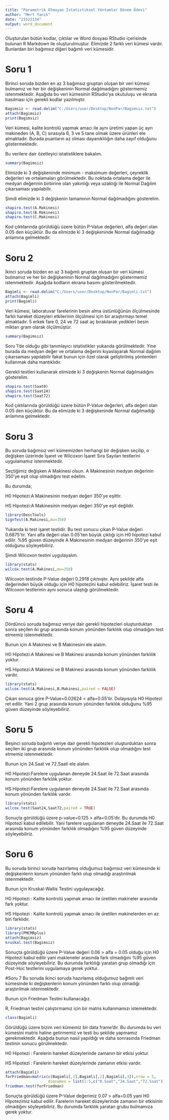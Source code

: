 ---
title: "Parametrik Olmayan İstatistiksel Yöntemler Dönem Ödevi"
author: "Mert Yanık"
date: "21522134"
output: word_document
---
Oluşturulan bütün kodlar, çıktılar ve Word dosyası RStudio içerisinde bulunan R Markdown ile oluşturulmuştur.
Elimizde 2 farklı veri kümesi vardır. Bunlardan biri bağımsız diğeri bağımlı veri kümesidir.

# Soru 1
Birinci soruda bizden en az 3 bağımsız gruptan oluşan bir veri kümesi bulmamız ve her bir değişkeninin Normal dağılmadığını göstermemiz istenmektedir.
Aşağıda bu veri kümesinin RStudio'ya okutuluşu ve ekrana basılması için gerekli kodlar yazılmıştır.

```{r Bağımsız Veri Okuma, echo=TRUE, message=FALSE, warning=FALSE, paged.print=TRUE}
Bagimsiz <- read.delim("C:/Users/user/Desktop/NonPar/Bagimsiz.txt")
attach(Bagimsiz)
print(Bagimsiz)
```

Veri kümesi, kalite kontrolü yapmak amacı ile aynı üretimi yapan üç ayrı makineden (A, B, C) sırasıyla 6, 3 ve 5 tane olmak üzere ürünleri ele almaktadır. Burada puanların az olması dayanıklılığın daha zayıf olduğunu göstermektedir.

Bu verilere dair özetleyici istatistiklere bakalım.
```{r Tanımlayıcı İstatistikler, echo=TRUE, message=FALSE, warning=FALSE}
summary(Bagimsiz)
```

Elimizde ki 3 değişkeninde minimum - maksimum değerleri, çeyreklik değerleri ve ortalamaları görülmektedir. Bu noktada ortalama değer ile medyan değerinin birbirine olan yakınlığı veya uzaklığı ile Normal Dağılım çıkarsaması yapılabilir.

Şimdi elimizde ki 3 değişkenin tamamının Normal dağılmadığını gösterelim.

```{r Normal Dağılım, echo=TRUE, message=FALSE, warning=FALSE}
shapiro.test(A.Makinesi)
shapiro.test(B.Makinesi)
shapiro.test(C.Makinesi)
```

Kod çıktılarında görüldüğü üzere bütün P-Value değerleri, alfa değeri olan 0.05 den küçüktür. Bu da elimizde ki 3 değişkeninde  Normal dağılmadığı anlamına gelmektedir.

# Soru 2
İkinci soruda bizden en az 3 bağımlı gruptan oluşan bir veri kümesi bulmamız ve her bir değişkeninin Normal dağılmadığını göstermemiz istenmektedir.
Aşağıda kodların ekrana basımı gösterilmektedir.

```{r Bağımlı Veri Okuma, echo=TRUE, message=FALSE, warning=FALSE}
Bagimli <- read.delim("C:/Users/user/Desktop/NonPar/Bagimli.txt")
attach(Bagimli)
print(Bagimli)
```

Veri kümesi, laboratuvar farelerinin besin alma üstünlüğünün ölçülmesinde farklı hareket düzeyleri etkilerinin ölçülmesi için bir araştırmayı temel almaktadır. 5 erkek fare 0, 24 ve 72 saat aç bırakılarak yedikleri besin miktarı gram olarak ölçülmüştür.

```{r Tanımayıcı İstatistikler, echo=TRUE, message=FALSE, warning=FALSE}
summary(Bagimsiz)
```

Soru 1'de olduğu gibi tanımlayıcı istatistikler yukarıda görülmektedir. Yine burada da medyan değer ve ortalama değerini kıyaslayarak Normal dağılım çıkarsaması yapılabilir fakat bunun için özel olarak geliştirilmiş yöntemleri kullanmak daha mantıklıdır.

Gerekli testleri kullanarak elimizde ki 3 değişkenin Normal dağılmadığını gösterelim.

```{r Normal Dagılım, echo=TRUE, message=FALSE, warning=FALSE}
shapiro.test(Saat0)
shapiro.test(Saat24)
shapiro.test(Saat72)
```

Kod çıktılarında görüldüğü üzere bütün P-Value değerleri, alfa değeri olan 0.05 den küçüktür. Bu da elimizde ki 3 değişkeninde Normal dağılmadığı anlamına gelmektedir.

# Soru 3
Bu soruda bağımsız veri kümemizden herhangi bir değişken seçilip, o değişken üzerinde İşaret ve Wilcoxon İşaret Sıra Sayıları testlerini uygulamamız istenmektedir.

Seçtiğimiz değişken A Makinesi olsun. A Makinesinin medyan değerinin 350'ye eşit olup olmadığını test edelim.

Bu durumda;

H0 Hipotezi:A Makinesinin medyan değeri 350'ye eşittir.

HS Hipotezi:A Makinesinin medyan değeri 350'ye eşit değildir.

```{r Bağımsız Tek Örneklem İşaret Testi, echo=TRUE, message=FALSE, warning=FALSE}
library(DescTools)
SignTest(A.Makinesi,mu=350)
```

Yukarıda ki test işaret testidir. Bu test sonucu çıkan P-Value değeri 0.6875'tir. Yani alfa değeri olan 0.05'ten büyük çıktığı için H0 hipotezi kabul edilir. %95 güven düzeyinde A Makinesinin medyan değerinin 350'ye eşit olduğunu söyleyebiliriz.

Şimdi Wilcoxon testini uygulayalım.

```{r Bağımsız Tek Örneklem Wilcoxon, echo=TRUE, message=FALSE, warning=FALSE}
library(stats)
wilcox.test(A.Makinesi,mu=350)
```

Wilcoxon testinde P-Value değeri 0.2918 çıkmıştır. Aynı şekilde alfa değerinden büyük olduğu için H0 hipotezini kabul edebiliriz. İşaret testi ile Wilcoxon testlerinin aynı sonuca ulaştığı görülmektedir.

# Soru 4
Dördüncü soruda bağımsız veriye dair gerekli hipotezleri oluşturduktan sonra seçilen iki grup arasında konum yönünden farklılık olup olmadığını test etmemiz istenmektedir.

Bunun için A Makinesi ve B Makinesini ele alalım.

H0 Hipotezi:A Makinesi ve B Makinesi arasında konum yönünden farklılık yoktur.

HS Hipotezi:A Makinesi ve B Makinesi arasında konum yönünden farklılık vardır.

```{r Bagimsiz 2 Orneklem, echo=TRUE, message=FALSE, warning=FALSE}
library(stats)
wilcox.test(A.Makinesi,B.Makinesi,paired = FALSE)
```

Çıkan sonuca göre P-Value=0.02624 < alfa=0.05'tir. Dolayısıyla H0 Hipotezi ret edilir. Yani 2 grup arasında konum yönünden farklılık olduğunu %95 güven düzeyinde söyleyebiliriz.

# Soru 5
Beşinci soruda bağımlı veriye dair gerekli hipotezleri oluşturduktan sonra seçilen iki grup arasında konum yönünden farklılık olup olmadığını test etmemiz istenmektedir.

Bunun için 24.Saat ve 72.Saati ele alalım.

H0 Hipotezi:Farelere uygulanan deneyde 24.Saat ile 72.Saat arasında konum yönünden farklılık yoktur.

HS Hipotezi:Farelere uygulanan deneyde 24.Saat ile 72.Saat arasında konum yönünden farklılık vardır.

```{r Bagimli 2 Orneklem, echo=TRUE, message=FALSE, warning=FALSE}
library(stats)
wilcox.test(Saat24,Saat72,paired = TRUE)
```

Sonuçta görüldüğü üzere p-value=0.125 > alfa=0.05'dir. Bu durumda H0 Hipotezi kabul edilebilir. Yani farelere uygulanan deneyde 24.Saat ile 72.Saat arasında konum yönünden farklılık olmadığını %95 güven düzeyinde söyleyebiliriz.

# Soru 6
Bu soruda birinci soruda hazırlamış olduğumuz bağımsız veri kümesinde ki değişkenlerin konum yönünden farklı olup olmadığı araştırılmak istenmektedir.

Bunun için Kruskal-Wallis Testini uygulayacağız.

H0 Hipotezi : Kalite kontrolü yapmak amacı ile üretilen makineler arasında fark yoktur.

HS Hipotezi : Kalite kontrolü yapmak amacı ile üretilen makinelerden en az biri farklıdır.

```{r Kruskal-Wallis, echo=TRUE, message=FALSE, warning=FALSE}
library(stats)
library(PMCMRplus)
attach(Bagimsiz)
kruskal.test(Bagimsiz)
```

Sonuçta görüldüğü üzere P-Value değeri 0.06 > alfa = 0.05 olduğu için H0 Hipotezi kabul edilir yani makieneler arasında fark olmadığını %95 güven düzeyinde söyleyebiliriz. Bu durumda farklılığı yaratan grup olmadığı için Post-Hoc testlerini uygulamaya gerek yoktur.

#Soru 7
Bu soruda ikinci soruda hazırlamış olduğumuz bağımlı veri kümesinde ki değişkenlerin konum yönünden farklı olup olmadığı araştırılmak istenmektedir.

Bunun için Friedman Testini kullanacağız.

R, Friedman testini çalıştırmamız için bir matris kullanmamızı istemektedir.

```{r Veri Türü, echo=TRUE, message=FALSE, warning=FALSE}
class(Bagimli)
```

Görüldüğü üzere bizim veri kümemiz bir data frame'dir. Bu durumda bu veri kümesini matris haline getirmemiz ve testi bu şekilde yapmamız gerekmektedir. Aşağıda bunun nasıl yapıldığı ve daha sonrasında Friedman testinin sonucu görülmektedir.

H0 Hipotezi : Farelerin hareket düzeylerinde zamanın bir etkisi yoktur.

HS Hipotezi : Farelerin hareket düzeylerinde zamanın etkisi vardır.


```{r Friedman Testi, echo=TRUE, message=FALSE, warning=FALSE}
attach(Bagimli)
forFriedman=matrix(c(Bagimli[,1],Bagimli[,2],Bagimli[,3]),nrow = 5,
                   dimnames = list(1:5,c("0.Saat","24.Saat","72.Saat")))
friedman.test(forFriedman)
```

Sonuçta görüldüğü üzere P-Value değerimiz 0.07 > alfa=0.05 yani H0 Hipotezimiz kabul edilir. Farelerin hareket düzeylerinde zamanın bir etkisinin olmadığını söyleyebiliriz. Bu durumda farklılık yaratan grubu bulmamıza gerek yoktur.


